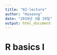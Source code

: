 ```yaml
---
title: "02-lecture"
author: "Haseong"
date: "2019년 3월 29일"
output: html_document
---
```


# R basics I